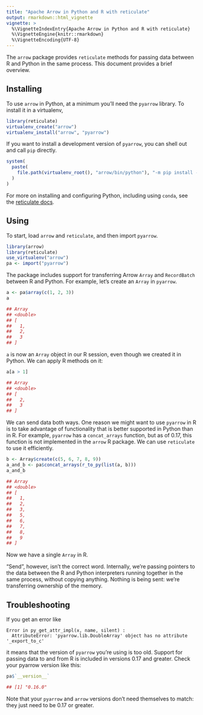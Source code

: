```yaml
---
title: "Apache Arrow in Python and R with reticulate"
output: rmarkdown::html_vignette
vignette: >
  %\VignetteIndexEntry{Apache Arrow in Python and R with reticulate}
  %\VignetteEngine{knitr::rmarkdown}
  %\VignetteEncoding{UTF-8}
---
```


The `arrow` package provides `reticulate` methods for passing data between
R and Python in the same process. This document provides a brief overview.

## Installing

To use `arrow` in Python, at a minimum you'll need the `pyarrow` library.
To install it in a virtualenv,

```r
library(reticulate)
virtualenv_create("arrow")
virtualenv_install("arrow", "pyarrow")
```

If you want to install a development version of `pyarrow`, you can shell out
and call `pip` directly.

```r
system(
  paste(
    file.path(virtualenv_root(), "arrow/bin/python"), "-m pip install --extra-index-url https://repo.fury.io/arrow-nightlies/ --pre pyarrow --force-reinstall"
  )
)
```

For more on installing and configuring Python, including using `conda`,
see the [reticulate docs](https://rstudio.github.io/reticulate/articles/python_packages.html).

## Using

To start, load `arrow` and `reticulate`, and then import `pyarrow`.

```r
library(arrow)
library(reticulate)
use_virtualenv("arrow")
pa <- import("pyarrow")
```

The package includes support for transferring Arrow `Array` and `RecordBatch`
between R and Python. For example, let's create an `Array` in `pyarrow`.

```r
a <- pa$array(c(1, 2, 3))
a

## Array
## <double>
## [
##   1,
##   2,
##   3
## ]
```

`a` is now an `Array` object in our R session, even though we created it in Python.
We can apply R methods on it:

```r
a[a > 1]

## Array
## <double>
## [
##   2,
##   3
## ]
```

We can send data both ways. One reason we might want to use `pyarrow` in R is
to take advantage of functionality that is better supported in Python than in R.
For example, `pyarrow` has a `concat_arrays` function, but as of 0.17, this
function is not implemented in the `arrow` R package. We can use `reticulate`
to use it efficiently.

```r
b <- Array$create(c(5, 6, 7, 8, 9))
a_and_b <- pa$concat_arrays(r_to_py(list(a, b)))
a_and_b

## Array
## <double>
## [
##   1,
##   2,
##   3,
##   5,
##   6,
##   7,
##   8,
##   9
## ]
```

Now we have a single `Array` in R.

"Send", however, isn't the correct word. Internally, we're passing pointers
to the data between the R and Python interpreters running together in the same process,
without copying anything. Nothing is being sent: we're transferring
ownership of the memory.

## Troubleshooting

If you get an error like

```
Error in py_get_attr_impl(x, name, silent) :
  AttributeError: 'pyarrow.lib.DoubleArray' object has no attribute '_export_to_c'
```

it means that the version of `pyarrow` you're using is too old.
Support for passing data to and from R is included in versions 0.17 and greater.
Check your pyarrow version like this:

```r
pa$`__version__`

## [1] "0.16.0"
```

Note that your `pyarrow` and `arrow` versions don't need themselves to match:
they just need to be 0.17 or greater.
